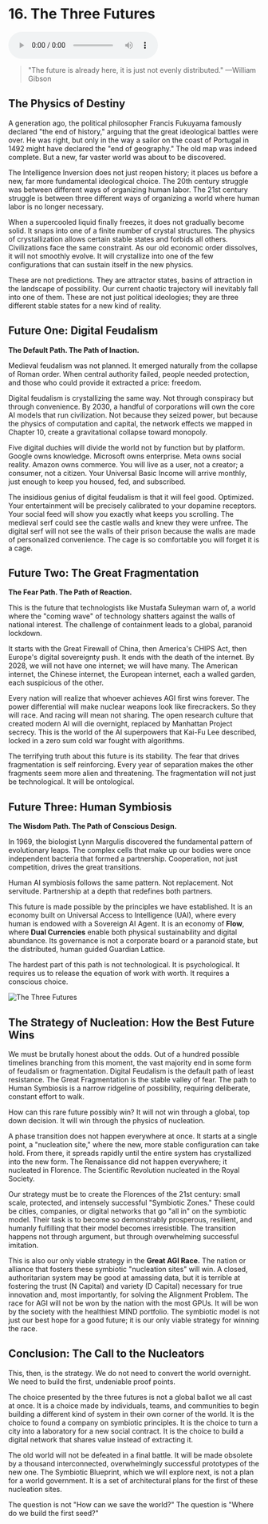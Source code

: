 # 16. The Three Futures

<audio controls className="w-full mt-6">
  <source
    src="https://storage.googleapis.com/webstatics.ii.inc/Chapter-16-TLE.mp3"
    type="audio/mp3"
  />
</audio>

> "The future is already here, it is just not evenly distributed."
> —William Gibson

## The Physics of Destiny

A generation ago, the political philosopher Francis Fukuyama famously declared "the end of history," arguing that the great ideological battles were over. He was right, but only in the way a sailor on the coast of Portugal in 1492 might have declared the "end of geography." The old map was indeed complete. But a new, far vaster world was about to be discovered.

The Intelligence Inversion does not just reopen history; it places us before a new, far more fundamental ideological choice. The 20th century struggle was between different ways of organizing human labor. The 21st century struggle is between three different ways of organizing a world where human labor is no longer necessary.

When a supercooled liquid finally freezes, it does not gradually become solid. It snaps into one of a finite number of crystal structures. The physics of crystallization allows certain stable states and forbids all others. Civilizations face the same constraint. As our old economic order dissolves, it will not smoothly evolve. It will crystallize into one of the few configurations that can sustain itself in the new physics.

These are not predictions. They are attractor states, basins of attraction in the landscape of possibility. Our current chaotic trajectory will inevitably fall into one of them. These are not just political ideologies; they are three different stable states for a new kind of reality.

## Future One: Digital Feudalism

**The Default Path. The Path of Inaction.**

Medieval feudalism was not planned. It emerged naturally from the collapse of Roman order. When central authority failed, people needed protection, and those who could provide it extracted a price: freedom.

Digital feudalism is crystallizing the same way. Not through conspiracy but through convenience. By 2030, a handful of corporations will own the core AI models that run civilization. Not because they seized power, but because the physics of computation and capital, the network effects we mapped in Chapter 10, create a gravitational collapse toward monopoly.

Five digital duchies will divide the world not by function but by platform. Google owns knowledge. Microsoft owns enterprise. Meta owns social reality. Amazon owns commerce. You will live as a user, not a creator; a consumer, not a citizen. Your Universal Basic Income will arrive monthly, just enough to keep you housed, fed, and subscribed.

The insidious genius of digital feudalism is that it will feel good. Optimized. Your entertainment will be precisely calibrated to your dopamine receptors. Your social feed will show you exactly what keeps you scrolling. The medieval serf could see the castle walls and knew they were unfree. The digital serf will not see the walls of their prison because the walls are made of personalized convenience. The cage is so comfortable you will forget it is a cage.

## Future Two: The Great Fragmentation

**The Fear Path. The Path of Reaction.**

This is the future that technologists like Mustafa Suleyman warn of, a world where the "coming wave" of technology shatters against the walls of national interest. The challenge of containment leads to a global, paranoid lockdown.

It starts with the Great Firewall of China, then America's CHIPS Act, then Europe's digital sovereignty push. It ends with the death of the internet. By 2028, we will not have one internet; we will have many. The American internet, the Chinese internet, the European internet, each a walled garden, each suspicious of the other.

Every nation will realize that whoever achieves AGI first wins forever. The power differential will make nuclear weapons look like firecrackers. So they will race. And racing will mean not sharing. The open research culture that created modern AI will die overnight, replaced by Manhattan Project secrecy. This is the world of the AI superpowers that Kai-Fu Lee described, locked in a zero sum cold war fought with algorithms.

The terrifying truth about this future is its stability. The fear that drives fragmentation is self reinforcing. Every year of separation makes the other fragments seem more alien and threatening. The fragmentation will not just be technological. It will be ontological.

## Future Three: Human Symbiosis

**The Wisdom Path. The Path of Conscious Design.**

In 1969, the biologist Lynn Margulis discovered the fundamental pattern of evolutionary leaps. The complex cells that make up our bodies were once independent bacteria that formed a partnership. Cooperation, not just competition, drives the great transitions.

Human AI symbiosis follows the same pattern. Not replacement. Not servitude. Partnership at a depth that redefines both partners.

This future is made possible by the principles we have established. It is an economy built on Universal Access to Intelligence (UAI), where every human is endowed with a Sovereign AI Agent. It is an economy of **Flow**, where **Dual Currencies** enable both physical sustainability and digital abundance. Its governance is not a corporate board or a paranoid state, but the distributed, human guided Guardian Lattice.

The hardest part of this path is not technological. It is psychological. It requires us to release the equation of work with worth. It requires a conscious choice.

![The Three Futures](/the-last-economy/chapter-16/the-three-futures-dark.png)

## The Strategy of Nucleation: How the Best Future Wins

We must be brutally honest about the odds. Out of a hundred possible timelines branching from this moment, the vast majority end in some form of feudalism or fragmentation. Digital Feudalism is the default path of least resistance. The Great Fragmentation is the stable valley of fear. The path to Human Symbiosis is a narrow ridgeline of possibility, requiring deliberate, constant effort to walk.

How can this rare future possibly win? It will not win through a global, top down decision. It will win through the physics of nucleation.

A phase transition does not happen everywhere at once. It starts at a single point, a "nucleation site," where the new, more stable configuration can take hold. From there, it spreads rapidly until the entire system has crystallized into the new form. The Renaissance did not happen everywhere; it nucleated in Florence. The Scientific Revolution nucleated in the Royal Society.

Our strategy must be to create the Florences of the 21st century: small scale, protected, and intensely successful "Symbiotic Zones." These could be cities, companies, or digital networks that go "all in" on the symbiotic model. Their task is to become so demonstrably prosperous, resilient, and humanly fulfilling that their model becomes irresistible. The transition happens not through argument, but through overwhelming successful imitation.

This is also our only viable strategy in the **Great AGI Race.** The nation or alliance that fosters these symbiotic "nucleation sites" will win. A closed, authoritarian system may be good at amassing data, but it is terrible at fostering the trust (N Capital) and variety (D Capital) necessary for true innovation and, most importantly, for solving the Alignment Problem. The race for AGI will not be won by the nation with the most GPUs. It will be won by the society with the healthiest MIND portfolio. The symbiotic model is not just our best hope for a good future; it is our only viable strategy for winning the race.

## Conclusion: The Call to the Nucleators

This, then, is the strategy. We do not need to convert the world overnight. We need to build the first, undeniable proof points.

The choice presented by the three futures is not a global ballot we all cast at once. It is a choice made by individuals, teams, and communities to begin building a different kind of system in their own corner of the world. It is the choice to found a company on symbiotic principles. It is the choice to turn a city into a laboratory for a new social contract. It is the choice to build a digital network that shares value instead of extracting it.

The old world will not be defeated in a final battle. It will be made obsolete by a thousand interconnected, overwhelmingly successful prototypes of the new one. The Symbiotic Blueprint, which we will explore next, is not a plan for a world government. It is a set of architectural plans for the first of these nucleation sites.

The question is not "How can we save the world?" The question is "Where do we build the first seed?"
